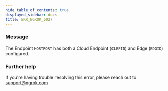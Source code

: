 ```yaml
---
hide_table_of_contents: true
displayed_sidebar: docs
title: ERR_NGROK_6027
---
```


### Message

The Endpoint `HOSTPORT` has both a Cloud Endpoint (`CLEPID`) and Edge (`EDGID`) configured.

<ErrorDetails />

### Further help

If you're having trouble resolving this error, please reach out to [support@ngrok.com](mailto:support@ngrok.com?subject=Help%20with%20ERR_NGROK_6027)
